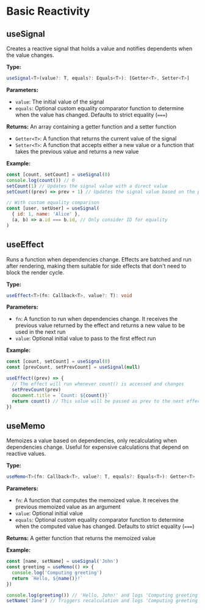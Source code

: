 # Basic Reactivity

## useSignal

Creates a reactive signal that holds a value and notifies dependents when the value changes.

**Type:**

```ts
useSignal<T>(value?: T, equals?: Equals<T>): [Getter<T>, Setter<T>]
```

**Parameters:**

- `value`: The initial value of the signal
- `equals`: Optional custom equality comparator function to determine when the value has changed. Defaults to strict equality (`===`)

**Returns:** An array containing a getter function and a setter function

- `Getter<T>`: A function that returns the current value of the signal
- `Setter<T>`: A function that accepts either a new value or a function that takes the previous value and returns a new value

**Example:**

```jsx
const [count, setCount] = useSignal(0)
console.log(count()) // 0
setCount(1) // Updates the signal value with a direct value
setCount((prev) => prev + 1) // Updates the signal value based on the previous value

// With custom equality comparison
const [user, setUser] = useSignal(
  { id: 1, name: 'Alice' },
  (a, b) => a.id === b.id, // Only consider ID for equality
)
```

## useEffect

Runs a function when dependencies change. Effects are batched and run after rendering, making them suitable for side effects that don't need to block the render cycle.

**Type:**

```ts
useEffect<T>(fn: Callback<T>, value?: T): void
```

**Parameters:**

- `fn`: A function to run when dependencies change. It receives the previous value returned by the effect and returns a new value to be used in the next run
- `value`: Optional initial value to pass to the first effect run

**Example:**

```jsx
const [count, setCount] = useSignal(0)
const [prevCount, setPrevCount] = useSignal(null)

useEffect((prev) => {
  // The effect will run whenever count() is accessed and changes
  setPrevCount(prev)
  document.title = `Count: ${count()}`
  return count() // This value will be passed as prev to the next effect run
})
```

## useMemo

Memoizes a value based on dependencies, only recalculating when dependencies change. Useful for expensive calculations that depend on reactive values.

**Type:**

```ts
useMemo<T>(fn: Callback<T>, value?: T, equals?: Equals<T>): Getter<T>
```

**Parameters:**

- `fn`: A function that computes the memoized value. It receives the previous memoized value as an argument
- `value`: Optional initial value
- `equals`: Optional custom equality comparator function to determine when the computed value has changed. Defaults to strict equality (`===`)

**Returns:** A getter function that returns the memoized value

**Example:**

```jsx
const [name, setName] = useSignal('John')
const greeting = useMemo(() => {
  console.log('Computing greeting')
  return `Hello, ${name()}!`
})

console.log(greeting()) // 'Hello, John!' and logs 'Computing greeting'
setName('Jane') // Triggers recalculation and logs 'Computing greeting' again
```
